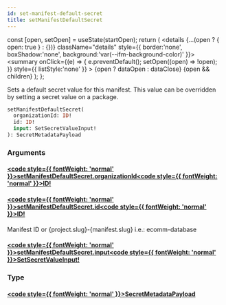 ```yaml
---
id: set-manifest-default-secret
title: setManifestDefaultSecret
---
```









  const [open, setOpen] = useState(startOpen);
  return (
    <details {...(open ? { open: true } : {})} className="details" style={{ border:'none', boxShadow:'none', background:'var(--ifm-background-color)' }}>
      <summary
        onClick={(e) => {
          e.preventDefault();
          setOpen((open) => !open);
        }}
        style={{ listStyle:'none' }}
      >
      {open ? dataOpen : dataClose}
      </summary>
      {open && children}
    </details>
  );
};








Sets a default secret value for this manifest. This value can be overridden by setting a secret value on a package.


```graphql
setManifestDefaultSecret(
  organizationId: ID!
  id: ID!
  input: SetSecretValueInput!
): SecretMetadataPayload
```




### Arguments

#### [<code style={{ fontWeight: 'normal' }}>setManifestDefaultSecret.<b>organizationId</b></code>](#)<Bullet />[<code style={{ fontWeight: 'normal' }}><b>ID!</b></code>](/swapi/types/scalars/id.mdx) <Badge class="badge badge--secondary badge--non_null" text="non-null"/> <Badge class="badge badge--secondary " text="scalar"/> 



#### [<code style={{ fontWeight: 'normal' }}>setManifestDefaultSecret.<b>id</b></code>](#)<Bullet />[<code style={{ fontWeight: 'normal' }}><b>ID!</b></code>](/swapi/types/scalars/id.mdx) <Badge class="badge badge--secondary badge--non_null" text="non-null"/> <Badge class="badge badge--secondary " text="scalar"/> 
Manifest ID or &#x007B;project.slug&#x007D;-&#x007B;manifest.slug&#x007D; i.e.: ecomm-database


#### [<code style={{ fontWeight: 'normal' }}>setManifestDefaultSecret.<b>input</b></code>](#)<Bullet />[<code style={{ fontWeight: 'normal' }}><b>SetSecretValueInput!</b></code>](/swapi/types/inputs/set-secret-value-input.mdx) <Badge class="badge badge--secondary badge--non_null" text="non-null"/> <Badge class="badge badge--secondary " text="input"/> 



### Type

#### [<code style={{ fontWeight: 'normal' }}><b>SecretMetadataPayload</b></code>](/swapi/types/objects/secret-metadata-payload.mdx) <Badge class="badge badge--secondary " text="object"/>